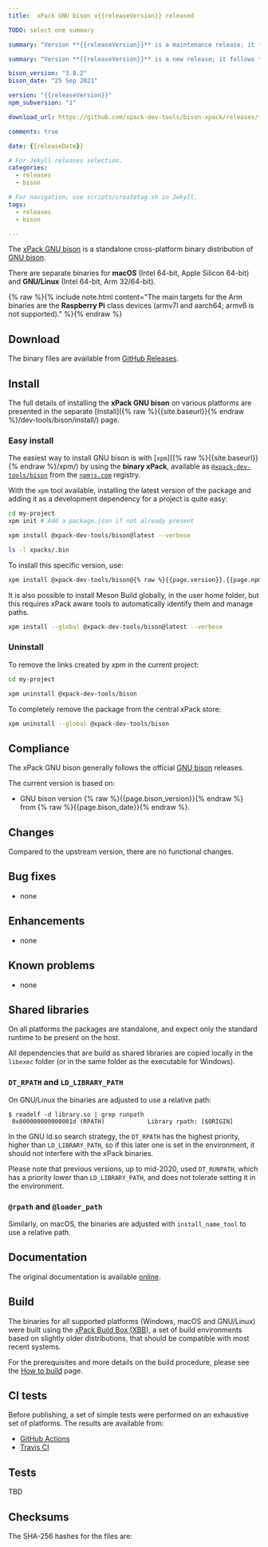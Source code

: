 ```yaml
---
title:  xPack GNU bison v{{releaseVersion}} released

TODO: select one summary

summary: "Version **{{releaseVersion}}** is a maintenance release; it fixes ..."

summary: "Version **{{releaseVersion}}** is a new release; it follows the upstream release."

bison_version: "3.8.2"
bison_date: "25 Sep 2021"

version: "{{releaseVersion}}"
npm_subversion: "1"

download_url: https://github.com/xpack-dev-tools/bison-xpack/releases/tag/v{{releaseVersion}}/

comments: true

date: {{releaseDate}}

# For Jekyll releases selection.
categories:
  - releases
  - bison

# For navigation; use scripts/createtag.sh in Jekyll.
tags:
  - releases
  - bison

---
```


The [xPack GNU bison](https://xpack-dev-tools.github.io/bison-xpack/)
is a standalone cross-platform binary distribution of
[GNU bison](https://www.gnu.org/software/bison/).

There are separate binaries for
**macOS** (Intel 64-bit, Apple Silicon 64-bit)
and **GNU/Linux** (Intel 64-bit, Arm 32/64-bit).

{% raw %}{% include note.html content="The main targets for the Arm binaries
are the **Raspberry Pi** class devices (armv7l and aarch64;
armv6 is not supported)." %}{% endraw %}

## Download

The binary files are available from <a href={frontMatter.download_url}>GitHub Releases</a>.

<Prerequisites/>

## Install

The full details of installing the **xPack GNU bison** on various platforms
are presented in the separate
[Install]({% raw %}{{site.baseurl}}{% endraw %}/dev-tools/bison/install/) page.

### Easy install

The easiest way to install GNU bison is with
[`xpm`]({% raw %}{{site.baseurl}}{% endraw %}/xpm/)
by using the **binary xPack**, available as
[`@xpack-dev-tools/bison`](https://www.npmjs.com/package/@xpack-dev-tools/bison)
from the [`npmjs.com`](https://www.npmjs.com) registry.

With the `xpm` tool available, installing
the latest version of the package and adding it as
a development dependency for a project is quite easy:

```sh
cd my-project
xpm init # Add a package.json if not already present

xpm install @xpack-dev-tools/bison@latest --verbose

ls -l xpacks/.bin
```

To install this specific version, use:

```sh
xpm install @xpack-dev-tools/bison@{% raw %}{{page.version}}.{{page.npm_subversion}}{% endraw %} --verbose
```

It is also possible to install Meson Build globally, in the user home folder,
but this requires xPack aware tools to automatically identify them and
manage paths.

```sh
xpm install --global @xpack-dev-tools/bison@latest --verbose
```

### Uninstall

To remove the links created by xpm in the current project:

```sh
cd my-project

xpm uninstall @xpack-dev-tools/bison
```

To completely remove the package from the central xPack store:

```sh
xpm uninstall --global @xpack-dev-tools/bison
```

## Compliance

The xPack GNU bison generally follows the official
[GNU bison](https://www.gnu.org/software/bison/) releases.

The current version is based on:

- GNU bison version {% raw %}{{page.bison_version}}{% endraw %}
from {% raw %}{{page.bison_date}}{% endraw %}.

## Changes

Compared to the upstream version, there are no functional changes.

## Bug fixes

- none

## Enhancements

- none

## Known problems

- none

## Shared libraries

On all platforms the packages are standalone, and expect only the standard
runtime to be present on the host.

All dependencies that are build as shared libraries are copied locally
in the `libexec` folder (or in the same folder as the executable for Windows).

### `DT_RPATH` and `LD_LIBRARY_PATH`

On GNU/Linux the binaries are adjusted to use a relative path:

```console
$ readelf -d library.so | grep runpath
 0x000000000000001d (RPATH)            Library rpath: [$ORIGIN]
```

In the GNU ld.so search strategy, the `DT_RPATH` has
the highest priority, higher than `LD_LIBRARY_PATH`, so if this later one
is set in the environment, it should not interfere with the xPack binaries.

Please note that previous versions, up to mid-2020, used `DT_RUNPATH`, which
has a priority lower than `LD_LIBRARY_PATH`, and does not tolerate setting
it in the environment.

### `@rpath` and `@loader_path`

Similarly, on macOS, the binaries are adjusted with `install_name_tool` to use a
relative path.

## Documentation

The original documentation is available
[online](https://www.gnu.org/software/bison/manual/).

## Build

The binaries for all supported platforms
(Windows, macOS and GNU/Linux) were built using the
[xPack Build Box (XBB)](https://xpack.github.io/xbb/), a set
of build environments based on slightly older distributions, that should be
compatible with most recent systems.

For the prerequisites and more details on the build procedure, please see the
[How to build](https://github.com/xpack-dev-tools/bison-xpack/blob/xpack/README-MAINTAINER.md) page.

## CI tests

Before publishing, a set of simple tests were performed on an exhaustive
set of platforms. The results are available from:

- [GitHub Actions](https://github.com/xpack-dev-tools/bison-xpack/actions/)
- [Travis CI](https://app.travis-ci.com/github/xpack-dev-tools/bison-xpack/builds/)

## Tests

TBD

## Checksums

The SHA-256 hashes for the files are:
